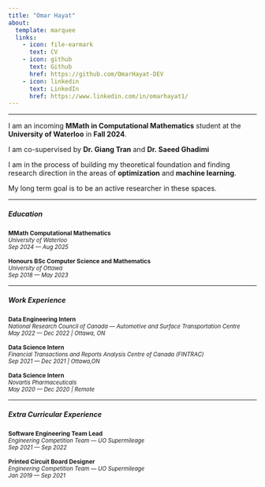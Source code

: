 ```yaml
---
title: "Omar Hayat"
about:
  template: marquee
  links:
    - icon: file-earmark
      text: CV
    - icon: github
      text: Github
      href: https://github.com/OmarHayat-DEV
    - icon: linkedin
      text: LinkedIn
      href: https://www.linkedin.com/in/omarhayat1/
---
```

___
I am an incoming **MMath in Computational Mathematics** student at the **University of Waterloo** in **Fall 2024**.

I am co-supervised by <a  onclick="window.open('https://uwaterloo.ca/scholar/g6tran/home')" style="cursor: pointer;">**Dr. Giang Tran**</a> and <a  onclick="window.open('https://www.saeedghadimi.com/home')" style="cursor: pointer;">**Dr. Saeed Ghadimi**</a> 

I am in the process of building my theoretical foundation and finding research direction in the areas of **optimization** and **machine learning**. 

My long term goal is to be an active researcher in these spaces.

___
##### Education 
  <span style="font-size: 0.85em;">
  <a onclick="window.open('https://uwaterloo.ca/computational-mathematics/current-masters-students/degree-requirements')" style="cursor: pointer;"> 
  **MMath Computational Mathematics**
  </a> <br>
   <span style="font-size:0.95em;">
   *University of  Waterloo* <br/> 
   *Sep 2024 --- Aug 2025*
   </span> 
</span> 

<span style="font-size:0.85em;">
**Honours BSc Computer Science and Mathematics** <br/>
 <span style="font-size:0.95em;">
 *University of Ottawa* <br/>
 *Sep 2018 --- May 2023*
 </span>
</span> 

___
##### Work Experience 
<span style="font-size:0.85em;">
**Data Engineering Intern**<br/>
 <span style="font-size:0.95em;">
 *National Research Council of Canada --- Automotive and Surface Transportation Centre* <br/>
 *May 2022 --- Dec 2022 | Ottawa, ON * 
 </span>
</span> 

<span style="font-size:0.85em;">
**Data Science Intern**<br/>
 <span style="font-size:0.95em;">
 <a onclick="window.open('https://fintrac-canafe.canada.ca/intro-eng')" style="cursor: pointer;">
 *Financial Transactions and Reports Analysis Centre of Canada (FINTRAC)*
 </a> <br/>
 *Sep 2021 --- Dec 2021 | Ottawa,ON *
 </span>
</span> 

<span style="font-size:0.85em;">
**Data Science Intern **<br/>
 <span style="font-size:0.95em;">
 <a onclick="window.open('https://www.novartis.com/')" style="cursor: pointer;">
 *Novartis Pharmaceuticals * 
 </a>
 <br/>
 *May 2020 --- Dec 2020 | Remote* 
 </span>
</span> 

___
##### Extra Curricular Experience
<span style="font-size:0.85em;">
**Software Engineering Team Lead**<br/>
 <span style="font-size:0.95em;">
 <a onclick="window.open('https://uosupermileage.ca/')" style="cursor: pointer;">
 *Engineering Competition Team --- UO Supermileage* 
 </a>
 <br/>
 *Sep 2021 --- Sep 2022*
 </span>
</span> 

<span style="font-size:0.85em;">
**Printed Circuit Board Designer**<br/>
 <span style="font-size:0.95em;">
 <a onclick="window.open('https://uosupermileage.ca/')" style="cursor: pointer;">
 *Engineering Competition Team --- UO Supermileage*
 </a>
 <br/>
 *Jan 2019 --- Sep 2021*
 </span>
</span> 